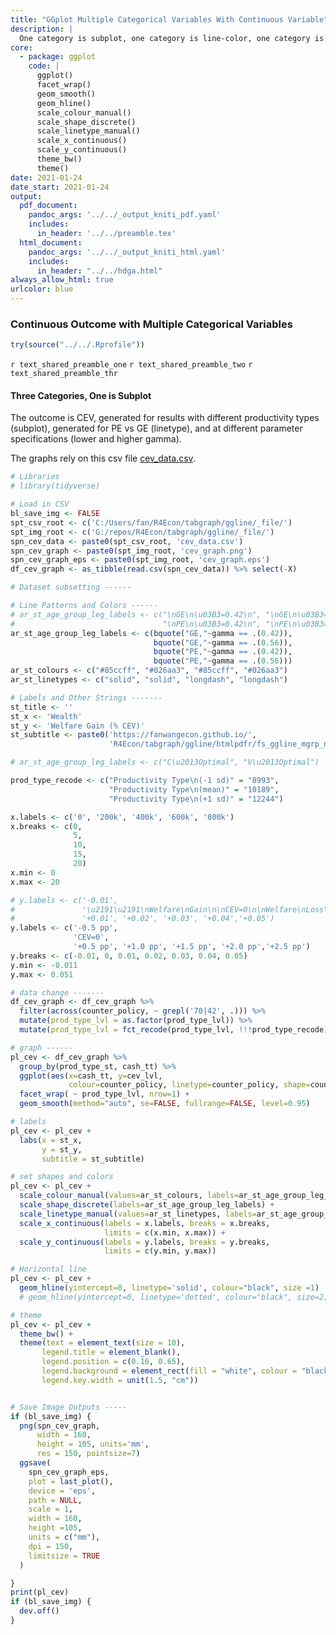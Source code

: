 ```yaml
---
title: "GGplot Multiple Categorical Variables With Continuous Variable"
description: |
  One category is subplot, one category is line-color, one category is line-type.
core:
  - package: ggplot
    code: |
      ggplot()
      facet_wrap()
      geom_smooth()
      geom_hline()
      scale_colour_manual()
      scale_shape_discrete()
      scale_linetype_manual()
      scale_x_continuous()
      scale_y_continuous()
      theme_bw()
      theme()
date: 2021-01-24
date_start: 2021-01-24
output:
  pdf_document:
    pandoc_args: '../../_output_kniti_pdf.yaml'
    includes:
      in_header: '../../preamble.tex'
  html_document:
    pandoc_args: '../../_output_kniti_html.yaml'
    includes:
      in_header: "../../hdga.html"
always_allow_html: true
urlcolor: blue
---
```


### Continuous Outcome with Multiple Categorical Variables

```r
try(source("../../.Rprofile"))
```

`r text_shared_preamble_one`
`r text_shared_preamble_two`
`r text_shared_preamble_thr`

#### Three Categories, One is Subplot

The outcome is CEV, generated for results with different productivity types (subplot), generated for PE vs GE (linetype), and at different parameter specifications (lower and higher gamma).

The graphs rely on this csv file [cev_data.csv](https://github.com/FanWangEcon/R4Econ/tree/master/tabgraph/ggline/_file).

```r
# Libraries
# library(tidyverse)

# Load in CSV
bl_save_img <- FALSE
spt_csv_root <- c('C:/Users/fan/R4Econ/tabgraph/ggline/_file/')
spt_img_root <- c('G:/repos/R4Econ/tabgraph/ggline/_file/')
spn_cev_data <- paste0(spt_csv_root, 'cev_data.csv')
spn_cev_graph <- paste0(spt_img_root, 'cev_graph.png')
spn_cev_graph_eps <- paste0(spt_img_root, 'cev_graph.eps')
df_cev_graph <- as_tibble(read.csv(spn_cev_data)) %>% select(-X)

# Dataset subsetting ------

# Line Patterns and Colors ------
# ar_st_age_group_leg_labels <- c("\nGE\n\u03B3=0.42\n", "\nGE\n\u03B3=0.56\n",
#                                 "\nPE\n\u03B3=0.42\n", "\nPE\n\u03B3=0.42\n")
ar_st_age_group_leg_labels <- c(bquote("GE,"~gamma == .(0.42)),
                                bquote("GE,"~gamma == .(0.56)),
                                bquote("PE,"~gamma == .(0.42)),
                                bquote("PE,"~gamma == .(0.56)))
ar_st_colours <- c("#85ccff", "#026aa3", "#85ccff", "#026aa3")
ar_st_linetypes <- c("solid", "solid", "longdash", "longdash")

# Labels and Other Strings -------
st_title <- ''
st_x <- 'Wealth'
st_y <- 'Welfare Gain (% CEV)'
st_subtitle <- paste0('https://fanwangecon.github.io/',
                      'R4Econ/tabgraph/ggline/htmlpdfr/fs_ggline_mgrp_ncts.html')

# ar_st_age_group_leg_labels <- c("C\u2013Optimal", "V\u2013Optimal")

prod_type_recode <- c("Productivity Type\n(-1 sd)" = "8993",
                      "Productivity Type\n(mean)" = "10189",
                      "Productivity Type\n(+1 sd)" = "12244")

x.labels <- c('0', '200k', '400k', '600k', '800k')
x.breaks <- c(0,
              5,
              10,
              15,
              20)
x.min <- 0
x.max <- 20

# y.labels <- c('-0.01',
#               '\u2191\u2191\nWelfare\nGain\n\nCEV=0\n\nWelfare\nLoss\n\u2193\u2193',
#               '+0.01', '+0.02', '+0.03', '+0.04','+0.05')
y.labels <- c('-0.5 pp',
              'CEV=0',
              '+0.5 pp', '+1.0 pp', '+1.5 pp', '+2.0 pp','+2.5 pp')
y.breaks <- c(-0.01, 0, 0.01, 0.02, 0.03, 0.04, 0.05)
y.min <- -0.011
y.max <- 0.051

# data change -------
df_cev_graph <- df_cev_graph %>%
  filter(across(counter_policy, ~ grepl('70|42', .))) %>%
  mutate(prod_type_lvl = as.factor(prod_type_lvl)) %>%
  mutate(prod_type_lvl = fct_recode(prod_type_lvl, !!!prod_type_recode))

# graph ------
pl_cev <- df_cev_graph %>%
  group_by(prod_type_st, cash_tt) %>%
  ggplot(aes(x=cash_tt, y=cev_lvl,
             colour=counter_policy, linetype=counter_policy, shape=counter_policy)) +
  facet_wrap( ~ prod_type_lvl, nrow=1) +
  geom_smooth(method="auto", se=FALSE, fullrange=FALSE, level=0.95)

# labels
pl_cev <- pl_cev +
  labs(x = st_x,
       y = st_y,
       subtitle = st_subtitle)

# set shapes and colors
pl_cev <- pl_cev +
  scale_colour_manual(values=ar_st_colours, labels=ar_st_age_group_leg_labels) +
  scale_shape_discrete(labels=ar_st_age_group_leg_labels) +
  scale_linetype_manual(values=ar_st_linetypes, labels=ar_st_age_group_leg_labels) +
  scale_x_continuous(labels = x.labels, breaks = x.breaks,
                     limits = c(x.min, x.max)) +
  scale_y_continuous(labels = y.labels, breaks = y.breaks,
                     limits = c(y.min, y.max))

# Horizontal line
pl_cev <- pl_cev +
  geom_hline(yintercept=0, linetype='solid', colour="black", size =1)
  # geom_hline(yintercept=0, linetype='dotted', colour="black", size=2)

# theme
pl_cev <- pl_cev +
  theme_bw() +
  theme(text = element_text(size = 10),
       legend.title = element_blank(),
       legend.position = c(0.16, 0.65),
       legend.background = element_rect(fill = "white", colour = "black", linetype='solid'),
       legend.key.width = unit(1.5, "cm"))


# Save Image Outputs -----
if (bl_save_img) {
  png(spn_cev_graph,
      width = 160,
      height = 105, units='mm',
      res = 150, pointsize=7)
  ggsave(
    spn_cev_graph_eps,
    plot = last_plot(),
    device = 'eps',
    path = NULL,
    scale = 1,
    width = 160,
    height =105,
    units = c("mm"),
    dpi = 150,
    limitsize = TRUE
  )

}
print(pl_cev)
if (bl_save_img) {
  dev.off()
}

```
